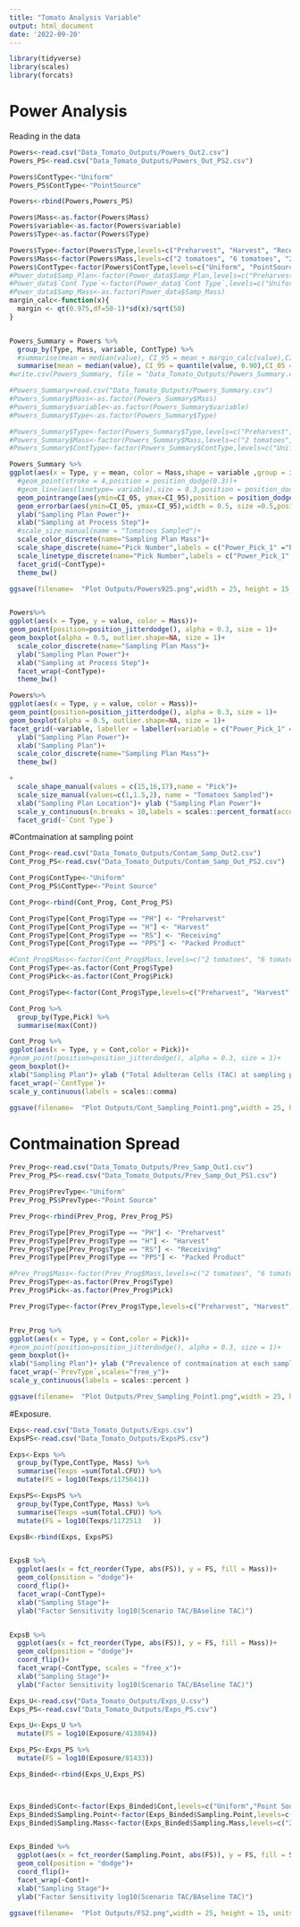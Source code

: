```yaml
---
title: "Tomato Analysis Variable"
output: html_document
date: '2022-09-20'
---
```


```r
library(tidyverse)
library(scales)
library(forcats)
```
# Power Analysis

Reading in the data
```r
Powers<-read.csv("Data_Tomato_Outputs/Powers_Out2.csv")
Powers_PS<-read.csv("Data_Tomato_Outputs/Powers_Out_PS2.csv")
```

```r
Powers$ContType<-"Uniform"
Powers_PS$ContType<-"PointSource"

Powers<-rbind(Powers,Powers_PS)

Powers$Mass<-as.factor(Powers$Mass)
Powers$variable<-as.factor(Powers$variable)
Powers$Type<-as.factor(Powers$Type)

Powers$Type<-factor(Powers$Type,levels=c("Preharvest", "Harvest", "Receiving", "Packed Product"))
Powers$Mass<-factor(Powers$Mass,levels=c("2 tomatoes", "6 tomatoes", "20 x 5 tomatoes", "20 Tomato Mash"))
Powers$ContType<-factor(Powers$ContType,levels=c("Uniform", "PointSource"))
#Power_data$Samp_Plan<-factor(Power_data$Samp_Plan,levels=c("Preharvest", "Harvest", "Receiving", "Packed Product"))
#Power_data$`Cont Type`<-factor(Power_data$`Cont Type`,levels=c("Uniform", "0.1% Cluster"))
#Power_data$Samp_Mass<-as.factor(Power_data$Samp_Mass)
margin_calc<-function(x){
  margin <- qt(0.975,df=50-1)*sd(x)/sqrt(50)
}


Powers_Summary = Powers %>% 
  group_by(Type, Mass, variable, ContType) %>% 
  #summarise(mean = median(value), CI_95 = mean + margin_calc(value),CI_05 = mean - margin_calc(value))
  summarise(mean = median(value), CI_95 = quantile(value, 0.90),CI_05 = quantile(value, 0.1)) 
#write.csv(Powers_Summary, file = "Data_Tomato_Outputs/Powers_Summary.csv")

#Powers_Summary=read.csv("Data_Tomato_Outputs/Powers_Summary.csv")
#Powers_Summary$Mass<-as.factor(Powers_Summary$Mass)
#Powers_Summary$variable<-as.factor(Powers_Summary$variable)
#Powers_Summary$Type<-as.factor(Powers_Summary$Type)

#Powers_Summary$Type<-factor(Powers_Summary$Type,levels=c("Preharvest", "Harvest", "Receiving", "Packed Product"))
#Powers_Summary$Mass<-factor(Powers_Summary$Mass,levels=c("2 tomatoes", "6 tomatoes", "20 x 5 tomatoes"))
#Powers_Summary$ContType<-factor(Powers_Summary$ContType,levels=c("Uniform", "PointSource"))

Powers_Summary %>% 
ggplot(aes(x = Type, y = mean, color = Mass,shape = variable ,group = interaction(Mass, variable)))+
  #geom_point(stroke = 4,position = position_dodge(0.3))+
  #geom_line(aes(linetype= variable),size = 0.3,position = position_dodge(0.3))+
  geom_pointrange(aes(ymin=CI_05, ymax=CI_95),position = position_dodge(0.6), size = 0.6)+
  geom_errorbar(aes(ymin=CI_05, ymax=CI_95),width = 0.5, size =0.5,position = position_dodge(0.6))+
  ylab("Sampling Plan Power")+
  xlab("Sampling at Process Step")+
  #scale_size_manual(name = "Tomatoes Sampled")+
  scale_color_discrete(name="Sampling Plan Mass")+
  scale_shape_discrete(name="Pick Number",labels = c("Power_Pick_1" ="Pick 1", "Power_Pick_2" ="Pick 2", "Power_Pick_3" ="Pick 3") )+
  scale_linetype_discrete(name="Pick Number",labels = c("Power_Pick_1" ="Pick 1", "Power_Pick_2" ="Pick 2", "Power_Pick_3" ="Pick 3"))+
  facet_grid(~ContType)+
  theme_bw()

ggsave(filename=  "Plot Outputs/Powers925.png",width = 25, height = 15, units = "cm", dpi = 600)


Powers%>% 
ggplot(aes(x = Type, y = value, color = Mass))+
geom_point(position=position_jitterdodge(), alpha = 0.3, size = 1)+
geom_boxplot(alpha = 0.5, outlier.shape=NA, size = 1)+
  scale_color_discrete(name="Sampling Plan Mass")+
  ylab("Sampling Plan Power")+
  xlab("Sampling at Process Step")+
  facet_wrap(~ContType)+
  theme_bw()

Powers%>% 
ggplot(aes(x = Type, y = value, color = Mass))+
geom_point(position=position_jitterdodge(), alpha = 0.3, size = 1)+
geom_boxplot(alpha = 0.5, outlier.shape=NA, size = 1)+
facet_grid(~variable, labeller = labeller(variable = c("Power_Pick_1" ="Pick 1", "Power_Pick_2" ="Pick 2", "Power_Pick_3" ="Pick 3")))+
  ylab("Sampling Plan Power")+
  xlab("Sampling Plan")+
  scale_color_discrete(name="Sampling Plan Mass")+
  theme_bw()

+
  scale_shape_manual(values = c(15,16,17),name = "Pick")+
  scale_size_manual(values=c(1,1.5,2), name = "Tomatoes Sampled")+
  xlab("Sampling Plan Location")+ ylab ("Sampling Plan Power")+
  scale_y_continuous(n.breaks = 10,labels = scales::percent_format(accuracy = 1))+
  facet_grid(~`Cont Type`)

```
#Contmaination at sampling point

```r
Cont_Prog<-read.csv("Data_Tomato_Outputs/Contam_Samp_Out2.csv")
Cont_Prog_PS<-read.csv("Data_Tomato_Outputs/Contam_Samp_Out_PS2.csv")

Cont_Prog$ContType<-"Uniform"
Cont_Prog_PS$ContType<-"Point Source"

Cont_Prog<-rbind(Cont_Prog, Cont_Prog_PS)

Cont_Prog$Type[Cont_Prog$Type == "PH"] <- "Preharvest"
Cont_Prog$Type[Cont_Prog$Type == "H"] <- "Harvest"
Cont_Prog$Type[Cont_Prog$Type == "RS"] <- "Receiving"
Cont_Prog$Type[Cont_Prog$Type == "PPS"] <- "Packed Product"

```

```r
#Cont_Prog$Mass<-factor(Cont_Prog$Mass,levels=c("2 tomatoes", "6 tomatoes", "20 x 5 tomatoes"))
Cont_Prog$Type<-as.factor(Cont_Prog$Type)
Cont_Prog$Pick<-as.factor(Cont_Prog$Pick)

Cont_Prog$Type<-factor(Cont_Prog$Type,levels=c("Preharvest", "Harvest", "Receiving", "Packed Product"))

Cont_Prog %>% 
  group_by(Type,Pick) %>% 
  summarise(max(Cont))

Cont_Prog %>% 
ggplot(aes(x = Type, y = Cont,color = Pick))+
#geom_point(position=position_jitterdodge(), alpha = 0.3, size = 1)+
geom_boxplot()+
xlab("Sampling Plan")+ ylab ("Total Adulteran Cells (TAC) at sampling point")+
facet_wrap(~`ContType`)+
scale_y_continuous(labels = scales::comma)

ggsave(filename=  "Plot Outputs/Cont_Sampling_Point1.png",width = 25, height = 15, units = "cm", dpi = 600)
```
# Contmaination Spread

```r
Prev_Prog<-read.csv("Data_Tomato_Outputs/Prev_Samp_Out1.csv")
Prev_Prog_PS<-read.csv("Data_Tomato_Outputs/Prev_Samp_Out_PS1.csv")

Prev_Prog$PrevType<-"Uniform"
Prev_Prog_PS$PrevType<-"Point Source"

Prev_Prog<-rbind(Prev_Prog, Prev_Prog_PS)

Prev_Prog$Type[Prev_Prog$Type == "PH"] <- "Preharvest"
Prev_Prog$Type[Prev_Prog$Type == "H"] <- "Harvest"
Prev_Prog$Type[Prev_Prog$Type == "RS"] <- "Receiving"
Prev_Prog$Type[Prev_Prog$Type == "PPS"] <- "Packed Product"

```

```r
#Prev_Prog$Mass<-factor(Prev_Prog$Mass,levels=c("2 tomatoes", "6 tomatoes", "20 x 5 tomatoes"))
Prev_Prog$Type<-as.factor(Prev_Prog$Type)
Prev_Prog$Pick<-as.factor(Prev_Prog$Pick)

Prev_Prog$Type<-factor(Prev_Prog$Type,levels=c("Preharvest", "Harvest", "Receiving", "Packed Product"))


Prev_Prog %>% 
ggplot(aes(x = Type, y = Cont,color = Pick))+
#geom_point(position=position_jitterdodge(), alpha = 0.3, size = 1)+
geom_boxplot()+
xlab("Sampling Plan")+ ylab ("Prevalence of contmaination at each sampling point")+
facet_wrap(~`PrevType`,scales="free_y")+
scale_y_continuous(labels = scales::percent )

ggsave(filename=  "Plot Outputs/Prev_Sampling_Point1.png",width = 25, height = 15, units = "cm", dpi = 600)
```
#Exposure. 
```r
Exps<-read.csv("Data_Tomato_Outputs/Exps.csv")
ExpsPS<-read.csv("Data_Tomato_Outputs/ExpsPS.csv")

Exps<-Exps %>% 
  group_by(Type,ContType, Mass) %>% 
  summarise(Texps =sum(Total.CFU)) %>% 
  mutate(FS = log10(Texps/1175641))

ExpsPS<-ExpsPS %>% 
  group_by(Type,ContType, Mass) %>% 
  summarise(Texps =sum(Total.CFU)) %>% 
  mutate(FS = log10(Texps/1172513	))

ExpsB<-rbind(Exps, ExpsPS)


ExpsB %>%   
  ggplot(aes(x = fct_reorder(Type, abs(FS)), y = FS, fill = Mass))+
  geom_col(position = "dodge")+
  coord_flip()+
  facet_wrap(~ContType)+
  xlab("Sampling Stage")+
  ylab("Factor Sensitivity log10(Scenario TAC/BAseline TAC)")


ExpsB %>%   
  ggplot(aes(x = fct_reorder(Type, abs(FS)), y = FS, fill = Mass))+
  geom_col(position = "dodge")+
  coord_flip()+
  facet_wrap(~ContType, scales = "free_x")+
  xlab("Sampling Stage")+
  ylab("Factor Sensitivity log10(Scenario TAC/BAseline TAC)")


```


```r
Exps_U<-read.csv("Data_Tomato_Outputs/Exps_U.csv")
Exps_PS<-read.csv("Data_Tomato_Outputs/Exps_PS.csv")

Exps_U<-Exps_U %>% 
  mutate(FS = log10(Exposure/413894))

Exps_PS<-Exps_PS %>% 
  mutate(FS = log10(Exposure/81433))

Exps_Binded<-rbind(Exps_U,Exps_PS)



Exps_Binded$Cont<-factor(Exps_Binded$Cont,levels=c("Uniform","Point Source"))
Exps_Binded$Sampling.Point<-factor(Exps_Binded$Sampling.Point,levels=c("Baseline","Preharvest", "Harvest", "Receiving", "Packed Product"))
Exps_Binded$Sampling.Mass<-factor(Exps_Binded$Sampling.Mass,levels=c("2 Tomatoes","6 Tomatoes", "5 X 20 Tomatoes","Baseline"))


Exps_Binded %>%   
  ggplot(aes(x = fct_reorder(Sampling.Point, abs(FS)), y = FS, fill = Sampling.Mass))+
  geom_col(position = "dodge")+
  coord_flip()+
  facet_wrap(~Cont)+
  xlab("Sampling Stage")+
  ylab("Factor Sensitivity log10(Scenario TAC/BAseline TAC)")
  
ggsave(filename=  "Plot Outputs/FS2.png",width = 25, height = 15, units = "cm", dpi = 600)


```

